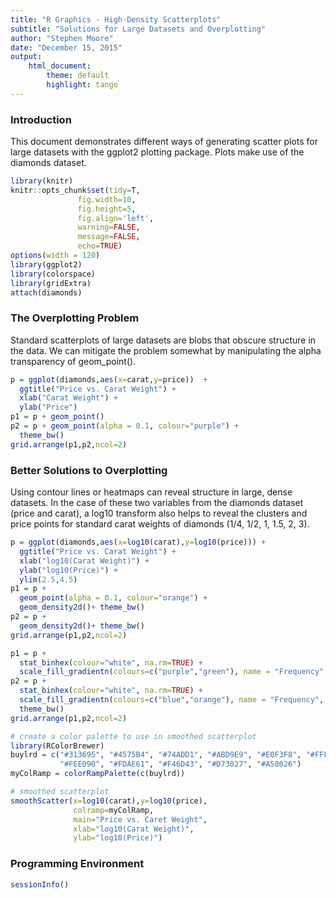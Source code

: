 ```yaml
---
title: "R Graphics - High-Density Scatterplots"
subtitle: "Solutions for Large Datasets and Overplotting"
author: "Stephen Moore"
date: "December 15, 2015"
output: 
    html_document:
        theme: default
        highlight: tango
---
```


### Introduction

This document demonstrates different ways of generating scatter plots for large datasets with the ggplot2 plotting package.  Plots make use of the diamonds dataset.

```r
library(knitr)
knitr::opts_chunk$set(tidy=T, 
               fig.width=10,
               fig.height=5,
               fig.align='left',
               warning=FALSE,
               message=FALSE,
               echo=TRUE)
options(width = 120)
library(ggplot2)
library(colorspace)
library(gridExtra)
attach(diamonds)
```

### The Overplotting Problem

Standard scatterplots of large datasets are blobs that obscure structure in the data. We can mitigate the problem somewhat by manipulating the alpha transparency of geom_point().

```r
p = ggplot(diamonds,aes(x=carat,y=price))  +
  ggtitle("Price vs. Carat Weight") +
  xlab("Carat Weight") +
  ylab("Price")
p1 = p + geom_point()
p2 = p + geom_point(alpha = 0.1, colour="purple") +
  theme_bw()
grid.arrange(p1,p2,ncol=2)
```

### Better Solutions to Overplotting

Using contour lines or heatmaps can reveal structure in large, dense datasets.  In the case of these two variables from the diamonds dataset (price and carat), a log10 transform also helps to reveal the clusters and price points for standard carat weights of diamonds (1/4, 1/2, 1, 1.5, 2, 3).

```r
p = ggplot(diamonds,aes(x=log10(carat),y=log10(price))) +
  ggtitle("Price vs. Carat Weight") +
  xlab("log10(Carat Weight)") +
  ylab("log10(Price)") +
  ylim(2.5,4.5)
p1 = p + 
  geom_point(alpha = 0.1, colour="orange") + 
  geom_density2d()+ theme_bw()
p2 = p +
  geom_density2d()+ theme_bw()
grid.arrange(p1,p2,ncol=2)

p1 = p +
  stat_binhex(colour="white", na.rm=TRUE) +
  scale_fill_gradientn(colours=c("purple","green"), name = "Frequency", na.value=NA)
p2 = p +
  stat_binhex(colour="white", na.rm=TRUE) +
  scale_fill_gradientn(colours=c("blue","orange"), name = "Frequency", na.value=NA) + 
  theme_bw()
grid.arrange(p1,p2,ncol=2)
```
```r

# create a color palette to use in smoothed scatterplot
library(RColorBrewer)
buylrd = c("#313695", "#4575B4", "#74ADD1", "#ABD9E9", "#E0F3F8", "#FFFFBF",
           "#FEE090", "#FDAE61", "#F46D43", "#D73027", "#A50026") 
myColRamp = colorRampPalette(c(buylrd))

# smoothed scatterplot
smoothScatter(x=log10(carat),y=log10(price),
              colramp=myColRamp,
              main="Price vs. Caret Weight",
              xlab="log10(Carat Weight)",
              ylab="log10(Price)")
```

### Programming Environment

```r
sessionInfo()
```


